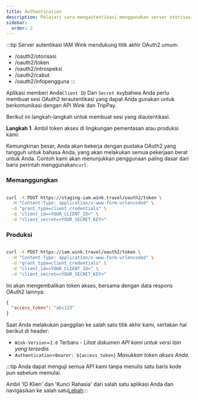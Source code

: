```yaml
---
title: Authentication
description: Pelajari cara mengautentikasi menggunakan server otorisasi OAuth2 Wink.
sidebar:
  order: 2
---
```

:::tip
Server autentikasi IAM Wink mendukung titik akhir OAuth2 umum:

* /oauth2/otorisasi
* /oauth2/token
* /oauth2/introspeksi
* /oauth2/cabut
* /oauth2/infopengguna
  :::

Aplikasi memberi Anda`Client ID` Dan `Secret Key`bahwa Anda perlu membuat sesi OAuth2 terautentikasi yang dapat Anda gunakan untuk berkomunikasi dengan API Wink dan TripPay.

Berikut ini langkah-langkah untuk membuat sesi yang diautentikasi.

**Langkah 1**. Ambil token akses di lingkungan pementasan atau produksi kami:

Kemungkinan besar, Anda akan bekerja dengan pustaka OAuth2 yang tangguh untuk bahasa Anda, yang akan melakukan semua pekerjaan berat untuk Anda.
Contoh kami akan menunjukkan penggunaan paling dasar dari baris perintah menggunakan`curl`.

### Memanggungkan

```bash

curl -X POST https://staging-iam.wink.travel/oauth2/token \
  -H "Content-Type: application/x-www-form-urlencoded" \
  -d "grant_type=client_credentials" \
  -d "client_id=<YOUR_CLIENT_ID>" \
  -d "client_secret=<YOUR_SECRET_KEY>"

```

### Produksi

```bash

curl -X POST https://iam.wink.travel/oauth2/token \
  -H "Content-Type: application/x-www-form-urlencoded" \
  -d "grant_type=client_credentials" \
  -d "client_id=<YOUR_CLIENT_ID>" \
  -d "client_secret=<YOUR_SECRET_KEY>"

```

Ini akan mengembalikan token akses, bersama dengan data respons OAuth2 lainnya:

```json
{
  "access_token": "abc123"
}
```

Saat Anda melakukan panggilan ke salah satu titik akhir kami, sertakan hal berikut di header:

* `Wink-Version`=`2.0` Terbaru - *Lihat dokumen API kami untuk versi lain yang tersedia.*
* `Authentication`=`Bearer: ${access_token}` *Masukkan token akses Anda.*

:::tip
Anda dapat menguji semua API kami tanpa menulis satu baris kode pun sebelum memulai.

Ambil 'ID Klien' dan 'Kunci Rahasia' dari salah satu aplikasi Anda dan navigasikan ke salah satu[Lebah](/developers/apis):::

